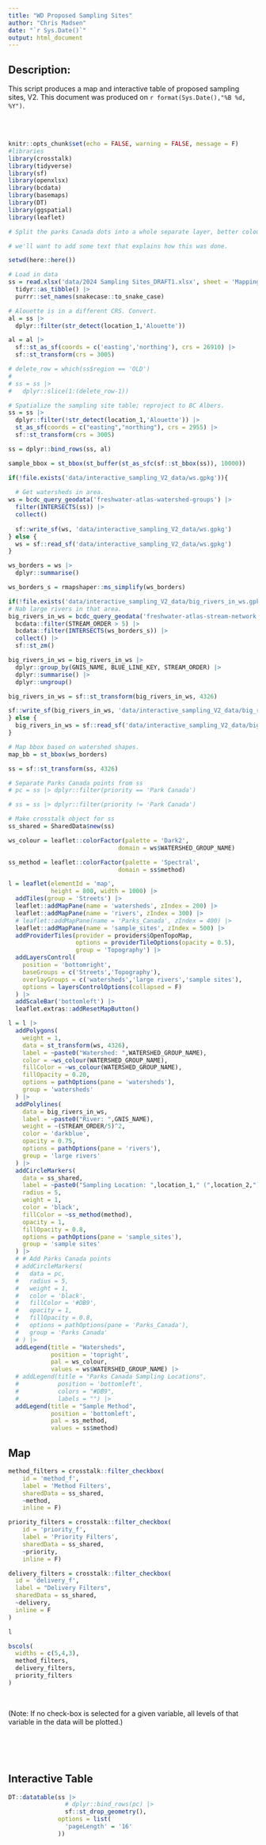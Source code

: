 ```yaml
---
title: "WD Proposed Sampling Sites"
author: "Chris Madsen"
date: "`r Sys.Date()`"
output: html_document
---
```


## Description: 

This script produces a map and interactive table of proposed sampling sites, V2. This document was produced on `r format(Sys.Date(),"%B %d, %Y")`.

<br>
<br>

```r
knitr::opts_chunk$set(echo = FALSE, warning = FALSE, message = F)
#libraries
library(crosstalk)
library(tidyverse)
library(sf)
library(openxlsx)
library(bcdata)
library(basemaps)
library(DT)
library(ggspatial)
library(leaflet)

# Split the parks Canada dots into a whole separate layer, better colour, new legend saying "Parks Canada Sampling Locations", also add to the layerControl widget.

# we'll want to add some text that explains how this was done.
```

```r

setwd(here::here())

# Load in data
ss = read.xlsx('data/2024 Sampling Sites_DRAFT1.xlsx', sheet = 'Mapping_locations') |>
  tidyr::as_tibble() |>
  purrr::set_names(snakecase::to_snake_case)

# Alouette is in a different CRS. Convert.
al = ss |> 
  dplyr::filter(str_detect(location_1,'Alouette'))

al = al |> 
  sf::st_as_sf(coords = c('easting','northing'), crs = 26910) |> 
  sf::st_transform(crs = 3005)

# delete_row = which(ss$region == 'OLD')
# 
# ss = ss |>
#   dplyr::slice(1:(delete_row-1))

# Spatialize the sampling site table; reproject to BC Albers.
ss = ss |>
  dplyr::filter(!str_detect(location_1,'Alouette')) |> 
  st_as_sf(coords = c("easting","northing"), crs = 2955) |>
  sf::st_transform(crs = 3005)

ss = dplyr::bind_rows(ss, al)

sample_bbox = st_bbox(st_buffer(st_as_sfc(sf::st_bbox(ss)), 10000))

if(!file.exists('data/interactive_sampling_V2_data/ws.gpkg')){
  
  # Get watersheds in area.
ws = bcdc_query_geodata('freshwater-atlas-watershed-groups') |>
  filter(INTERSECTS(ss)) |>
  collect()
  
  sf::write_sf(ws, 'data/interactive_sampling_V2_data/ws.gpkg')
} else {
  ws = sf::read_sf('data/interactive_sampling_V2_data/ws.gpkg')
}

ws_borders = ws |>
  dplyr::summarise()

ws_borders_s = rmapshaper::ms_simplify(ws_borders)

if(!file.exists('data/interactive_sampling_V2_data/big_rivers_in_ws.gpkg')){
# Nab large rivers in that area.
big_rivers_in_ws = bcdc_query_geodata('freshwater-atlas-stream-network') |> 
  bcdata::filter(STREAM_ORDER > 5) |> 
  bcdata::filter(INTERSECTS(ws_borders_s)) |> 
  collect() |> 
  sf::st_zm()

big_rivers_in_ws = big_rivers_in_ws |> 
  dplyr::group_by(GNIS_NAME, BLUE_LINE_KEY, STREAM_ORDER) |> 
  dplyr::summarise() |> 
  dplyr::ungroup()

big_rivers_in_ws = sf::st_transform(big_rivers_in_ws, 4326)

sf::write_sf(big_rivers_in_ws, 'data/interactive_sampling_V2_data/big_rivers_in_ws.gpkg')
} else {
  big_rivers_in_ws = sf::read_sf('data/interactive_sampling_V2_data/big_rivers_in_ws.gpkg')
}

# Map bbox based on watershed shapes.
map_bb = st_bbox(ws_borders)

ss = sf::st_transform(ss, 4326)

# Separate Parks Canada points from ss
# pc = ss |> dplyr::filter(priority == 'Park Canada')

# ss = ss |> dplyr::filter(priority != 'Park Canada')

```

```r
# Make crosstalk object for ss
ss_shared = SharedData$new(ss)
```

```r

ws_colour = leaflet::colorFactor(palette = 'Dark2',
                               domain = ws$WATERSHED_GROUP_NAME)

ss_method = leaflet::colorFactor(palette = 'Spectral',
                               domain = ss$method)

l = leaflet(elementId = 'map',
            height = 800, width = 1000) |>
  addTiles(group = 'Streets') |>
  leaflet::addMapPane(name = 'watersheds', zIndex = 200) |> 
  leaflet::addMapPane(name = 'rivers', zIndex = 300) |> 
  # leaflet::addMapPane(name = 'Parks_Canada', zIndex = 400) |> 
  leaflet::addMapPane(name = 'sample_sites', zIndex = 500) |> 
  addProviderTiles(provider = providers$OpenTopoMap,
                   options = providerTileOptions(opacity = 0.5),
                   group = 'Topography') |>
  addLayersControl(
    position = 'bottomright',
    baseGroups = c('Streets','Topography'),
    overlayGroups = c('watersheds','large rivers','sample sites'),
    options = layersControlOptions(collapsed = F)
  ) |> 
  addScaleBar('bottomleft') |>
  leaflet.extras::addResetMapButton()

l = l |> 
  addPolygons(
    weight = 1,
    data = st_transform(ws, 4326),
    label = ~paste0("Watershed: ",WATERSHED_GROUP_NAME),
    color = ~ws_colour(WATERSHED_GROUP_NAME),
    fillColor = ~ws_colour(WATERSHED_GROUP_NAME),
    fillOpacity = 0.20,
    options = pathOptions(pane = 'watersheds'),
    group = 'watersheds'
  ) |>
  addPolylines(
    data = big_rivers_in_ws,
    label = ~paste0("River: ",GNIS_NAME),
    weight = ~(STREAM_ORDER/5)^2,
    color = 'darkblue',
    opacity = 0.75,
    options = pathOptions(pane = 'rivers'),
    group = 'large rivers'
  ) |> 
  addCircleMarkers(
    data = ss_shared,
    label = ~paste0("Sampling Location: ",location_1," (",location_2,")"),
    radius = 5,
    weight = 1,
    color = 'black',
    fillColor = ~ss_method(method),
    opacity = 1,
    fillOpacity = 0.8,
    options = pathOptions(pane = 'sample_sites'),
    group = 'sample sites'
  ) |>
  # # Add Parks Canada points
  # addCircleMarkers(
  #   data = pc,
  #   radius = 5,
  #   weight = 1,
  #   color = 'black',
  #   fillColor = '#DB9',
  #   opacity = 1,
  #   fillOpacity = 0.8,
  #   options = pathOptions(pane = 'Parks_Canada'),
  #   group = 'Parks Canada'
  # ) |> 
  addLegend(title = "Watersheds",
            position = 'topright',
            pal = ws_colour,
            values = ws$WATERSHED_GROUP_NAME) |> 
  # addLegend(title = "Parks Canada Sampling Locations",
  #           position = 'bottomleft',
  #           colors = "#DB9", 
  #           labels = "") |> 
  addLegend(title = "Sample Method",
            position = 'bottomleft',
            pal = ss_method,
            values = ss$method)
```

## Map 

```r

method_filters = crosstalk::filter_checkbox(
    id = 'method_f', 
    label = 'Method Filters',
    sharedData = ss_shared,
    ~method,
    inline = F)

priority_filters = crosstalk::filter_checkbox(
    id = 'priority_f', 
    label = 'Priority Filters',
    sharedData = ss_shared,
    ~priority,
    inline = F)

delivery_filters = crosstalk::filter_checkbox(
  id = 'delivery_f',
  label = "Delivery Filters",
  sharedData = ss_shared,
  ~delivery,
  inline = F
)

l
```

```r
bscols(
  widths = c(5,4,3),
  method_filters,
  delivery_filters,
  priority_filters
)
```

<br>

(Note: If no check-box is selected for a given variable, all levels of that variable in the data will be plotted.)

<br>
<br>
<br>

## Interactive Table

```r
DT::datatable(ss |> 
                # dplyr::bind_rows(pc) |> 
                sf::st_drop_geometry(),
              options = list(
                'pageLength' = '16'
              ))
```

